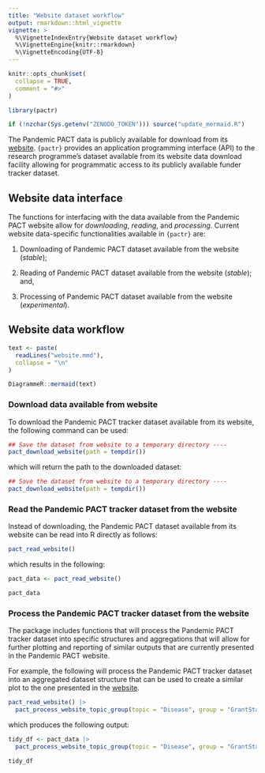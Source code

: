 ```yaml
---
title: "Website dataset workflow"
output: rmarkdown::html_vignette
vignette: >
  %\VignetteIndexEntry{Website dataset workflow}
  %\VignetteEngine{knitr::rmarkdown}
  %\VignetteEncoding{UTF-8}
---
```


```r
knitr::opts_chunk$set(
  collapse = TRUE,
  comment = "#>"
)
```

```r
library(pactr)

if (!nzchar(Sys.getenv("ZENODO_TOKEN"))) source("update_mermaid.R")
```

The Pandemic PACT data is publicly available for download from its [website](https://www.pandemicpact.org/). `{pactr}` provides an application programming interface (API) to the research programme's dataset available from its website data download facility allowing for programmatic access to its publicly available funder tracker dataset.

## Website data interface

The functions for interfacing with the data available from the Pandemic PACT website allow for *downloading*, *reading*, and *processing*. Current website data-specific functionalities available in `{pactr}` are:

1. Downloading of Pandemic PACT dataset available from the website (*stable*);

2. Reading of Pandemic PACT dataset available from the website (*stable*); and,

3. Processing of Pandemic PACT dataset available from the website (*experimental*).

## Website data workflow

```r


text <- paste(
  readLines("website.mmd"),
  collapse = "\n"
)

DiagrammeR::mermaid(text)
```

### Download data available from website

To download the Pandemic PACT tracker dataset available from its website, the following command can be used:

```r
## Save the dataset from website to a temporary directory ----
pact_download_website(path = tempdir())
```

which will return the path to the downloaded dataset:

```r
## Save the dataset from website to a temporary directory ----
pact_download_website(path = tempdir())
```

### Read the Pandemic PACT tracker dataset from the website

Instead of downloading, the Pandemic PACT dataset available from its website can be read into R directly as follows:

```r
pact_read_website()
```

which results in the following:

```r
pact_data <- pact_read_website()

pact_data
```

### Process the Pandemic PACT tracker dataset from the website

The package includes functions that will process the Pandemic PACT tracker dataset into specific structures and aggregations that will allow for further plotting and reporting of similar outputs that are currently presented in the Pandemic PACT website.

For example, the following will process the Pandemic PACT tracker dataset into an aggregated dataset structure that can be used to create a similar plot to the one presented in the [website](https://www.pandemicpact.org/visualise#disease).

```r
pact_read_website() |>
  pact_process_website_topic_group(topic = "Disease", group = "GrantStartYear")
```

which produces the following output:

```r
tidy_df <- pact_data |>
  pact_process_website_topic_group(topic = "Disease", group = "GrantStartYear")

tidy_df
```
